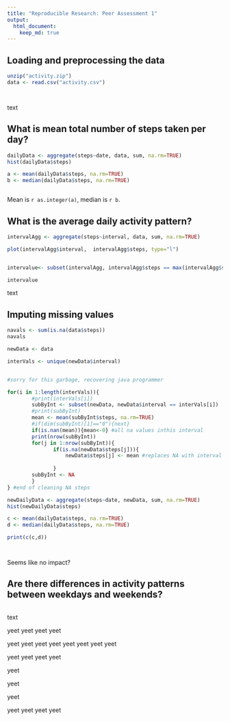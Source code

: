 ```yaml
---
title: "Reproducible Research: Peer Assessment 1"
output: 
  html_document:
    keep_md: true
---
```



## Loading and preprocessing the data
```r
unzip("activity.zip")
data <- read.csv("activity.csv")




```

text




## What is mean total number of steps taken per day?
```r
dailyData <- aggregate(steps~date, data, sum, na.rm=TRUE)
hist(dailyData$steps)

a <- mean(dailyData$steps, na.rm=TRUE)
b <- median(dailyData$steps, na.rm=TRUE)



```

Mean is `r as.integer(a)`, median is `r b`.





## What is the average daily activity pattern?

```r

intervalAgg <- aggregate(steps~interval, data, sum, na.rm=TRUE)

plot(intervalAgg$interval,  intervalAgg$steps, type="l")


intervalue<- subset(intervalAgg, intervalAgg$steps == max(intervalAgg$steps, na.rm=TRUE))$interval

intervalue


```

text




## Imputing missing values

```r
navals <- sum(is.na(data$steps))
navals

newData <- data

interVals <- unique(newData$interval)


#sorry for this garbage, recovering java programmer

for(i in 1:length(interVals)){
        #print(interVals[i])
        subByInt <- subset(newData, newData$interval == interVals[i])
        #print(subByInt)
        mean <- mean(subByInt$steps, na.rm=TRUE)
        #if(dim(subByInt)[1]=="0"){next} 
        if(is.nan(mean)){mean<-0} #all na values inthis interval
        print(nrow(subByInt))
        for(j in 1:nrow(subByInt)){
               if(is.na(newData$steps[j])){
                   newData$steps[j] <- mean #replaces NA with interval mean
                
               } 
        subByInt <- NA        
        }
} #end of cleaning NA steps

newDailyData <- aggregate(steps~date, newData, sum, na.rm=TRUE)
hist(newDailyData$steps)

c <- mean(dailyData$steps, na.rm=TRUE)
d <- median(dailyData$steps, na.rm=TRUE)

print(c(c,d))




```

Seems like no impact?





## Are there differences in activity patterns between weekdays and weekends?
```r





```

text





yeet
yeet
yeet
yeet

yeet
yeet
yeet
yeet
yeet
yeet
yeet
yeet

yeet
yeet
yeet
yeet


yeet


yeet

yeet


yeet
yeet
yeet
yeet
